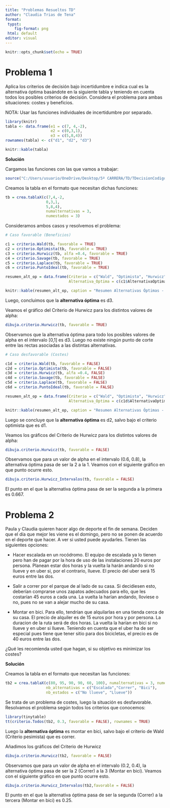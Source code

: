```yaml
---
title: "Problemas Resueltos TD"
author: "Claudia Trias de Tena"
format:
 typst:
    fig-format: png
 html: default
editor: visual
---
```


```r
knitr::opts_chunk$set(echo = TRUE)
```

# Problema 1

Aplica los criterios de decisión bajo incertidumbre e indica cual es la alternativa óptima basándote en la siguiente tabla y teniendo en cuenta todos los posibles criterios de decisión. Considera el problema para ambas situaciones: costes y beneficios.

NOTA: Usar las funciones individuales de incertidumbre por separado.

```r
library(knitr)
tabla <- data.frame(e1 = c(7, 4,-2),
                    e2 = c(0,3,1),
                    e3 = c(5,8,4))
rownames(tabla) <- c("d1", "d2", "d3")

knitr::kable(tabla)

```

**Solución**

Cargamos las funciones con las que vamos a trabajar:

```r
source("C:/Users/usuario/OneDrive/Desktop/5º CARRERA/TD/TDecisionCodigo/teoriadecision_funciones_incertidumbre.R")
```

Creamos la tabla en el formato que necesitan dichas funciones:

```r

tb = crea.tablaX(c(7,4,-2,
                  0,3,1,
                  5,8,4),
                  numalternativas = 3,
                  numestados = 3)

```

Consideramos ambos casos y resolvemos el problema:

```r

# Caso favorable (Beneficios)

c1 = criterio.Wald(tb, favorable = TRUE)
c2 = criterio.Optimista(tb, favorable = TRUE)
c3 = criterio.Hurwicz(tb, alfa =0.4, favorable = TRUE)
c4 = criterio.Savage(tb, favorable = TRUE)
c5 = criterio.Laplace(tb, favorable = TRUE)
c6 = criterio.PuntoIdeal(tb, favorable = TRUE)

resumen_alt_op = data.frame(Criterio = c("Wald", "Optimista", "Hurwicz", "Savage", "Laplace", "Punto Ideal"),
                            Alternativa_Optima = c(c1$AlternativaOptima, c2$AlternativaOptima, c3$AlternativaOptima, c4$AlternativaOptima, c5$AlternativaOptima, c6$AlternativaOptima))

knitr::kable(resumen_alt_op, caption = "Resumen Alternativas Óptimas - Caso Favorable")

```

Luego, concluimos que la **alternativa óptima** es d3.

Veamos el gráfico del Criterio de Hurwicz para los distintos valores de alpha:

```r

dibuja.criterio.Hurwicz(tb, favorable = TRUE)

```

Observamos que la alternativa óptima para todo los posibles valores de alpha en el intervalo \[0,1\] es d3. Luego no existe ningún punto de corte entre las rectas asociadas a las distintas alternativas.

```r

# Caso desfavorable (Costes)

c1d = criterio.Wald(tb, favorable = FALSE)
c2d = criterio.Optimista(tb, favorable = FALSE)
c3d = criterio.Hurwicz(tb, alfa =0.4, FALSE)
c4d = criterio.Savage(tb, favorable = FALSE)
c5d = criterio.Laplace(tb, favorable = FALSE)
c6d = criterio.PuntoIdeal(tb, favorable = FALSE)

resumen_alt_op = data.frame(Criterio = c("Wald", "Optimista", "Hurwicz", "Savage", "Laplace", "Punto Ideal"),
                            Alternativa_Optima = c(c1d$AlternativaOptima, c2d$AlternativaOptima, c3d$AlternativaOptima, c4d$AlternativaOptima, c5d$AlternativaOptima, c6d$AlternativaOptima))

knitr::kable(resumen_alt_op, caption = "Resumen Alternativas Óptimas - Caso Desfavorable")

```

Luego se concluye que la **alternativa óptima** es d2, salvo bajo el criterio optimista que es d1.

Veamos los gráficos del Criterio de Hurwicz para los distintos valores de alpha:

```r
dibuja.criterio.Hurwicz(tb, favorable = FALSE)

```

Observamos que para un valor de alpha en el intervalo (0.6, 0.8), la alternativa óptima pasa de ser la 2 a la 1. Veamos con el siguiente gráfico en que punto ocurre esto.

```r

dibuja.criterio.Hurwicz_Intervalos(tb, favorable = FALSE)

```

El punto en el que la alternativa óptima pasa de ser la segunda a la primera es 0.667.

\newpage

# Problema 2

Paula y Claudia quieren hacer algo de deporte el fin de semana. Deciden que el día que mejor les viene es el domingo, pero no se ponen de acuerdo en el deporte que hacer. A ver si usted puede ayudarles. Tienen las siguientes opciones:

-   Hacer escalada en un rocódromo. El equipo de escalada ya lo tienen pero han de pagar por la hora de uso de las instalaciones 20 euros por persona. Planean estar dos horas y la vuelta la harán andando si no llueve y en uber si, por el contrario, llueve. El precio del uber será 15 euros entre las dos.

-   Salir a correr por el parque de al lado de su casa. Si decidiesen esto, deberían comprarse unos zapatos adecuados para ello, que les costarían 45 euros a cada una. La vuelta la harían andando, lloviese o no, pues no se van a alejar mucho de su casa.

-   Montar en bici. Para ello, tendrían que alquilarlas en una tienda cerca de su casa. El precio de alquiler es de 15 euros por hora y por persona. La duracion de la ruta será de dos horas. La vuelta la harían en bici si no llueve y en uber si llueve. Teniendo en cuenta que el uber ha de ser especial pues tiene que tener sitio para dos bicicletas, el precio es de 40 euros entre las dos.

¿Qué les recomienda usted que hagan, si su objetivo es minimizar los costes?

**Solución**

Creamos la tabla en el formato que necesitan las funciones:

```r

tb2 = crea.tablaX(c(80, 95, 90, 90, 60, 100), numalternativas = 3, numestados = 2,
                  nb_alternativas = c("Escalada","Correr", "Bici"),
                  nb_estados = c("No llueve", "Llueve"))

```

Se trata de un problema de costes, luego la situación es desfavorable. Resolvamos el problema según todos los criterios que conocemos:

```r
library(tinytable)
tt(criterio.Todos(tb2, 0.3, favorable = FALSE), rownames = TRUE)

```

Luego la **alternativa óptima** es montar en bici, salvo bajo el criterio de Wald (Criterio pesimista) que es correr.

Añadimos los gráficos del Criterio de Hurwicz

```r
dibuja.criterio.Hurwicz(tb2, favorable = FALSE)
```

Observamos que para un valor de alpha en el intervalo (0.2, 0.4), la alternativa óptima pasa de ser la 2 (Correr) a la 3 (Montar en bici). Veamos con el siguiente gráfico en que punto ocurre esto.

```r
dibuja.criterio.Hurwicz_Intervalos(tb2,favorable = FALSE)

```

El punto en el que la alternativa óptima pasa de ser la segunda (Correr) a la tercera (Montar en bici) es 0.25.
